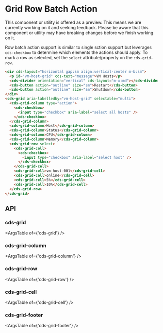 
<Meta title="Data Grid (Preview)/Row Batch Action" />

# Grid Row Batch Action

<cds-alert-group status="warning" cds-layout="m-b:lg">
  <cds-alert>
    This component or utility is offered as a preview. This means we are currently working on it and seeking feedback.
    Please be aware that this component or utility may have breaking changes before we finish working on it.
  </cds-alert>
</cds-alert-group>

Row batch action support is similar to single sction support but leverages `cds-checkbox` to determine
which elements the actions should apply. To mark a row as selected, set the `select`
attribute/property on the `cds-grid-row`.

<Story id="stories-grid--row-batch-action" />

```html
<div cds-layout="horizontal gap:sm align:vertical-center m-b:sm">
  <p id="vm-host-grid" cds-text="message">VM Hosts</p>
  <cds-divider orientation="vertical" cds-layout="m-x:md"></cds-divider>
  <cds-button action="outline" size="sm">Restart</cds-button>
  <cds-button action="outline" size="sm">Shutdown</cds-button>
</div>
<cds-grid aria-labelledby="vm-host-grid" selectable="multi">
  <cds-grid-column type="action">
    <cds-checkbox>
      <input type="checkbox" aria-label="select all hosts" />
    </cds-checkbox>
  </cds-grid-column>
  <cds-grid-column>Host</cds-grid-column>
  <cds-grid-column>Status</cds-grid-column>
  <cds-grid-column>CPU</cds-grid-column>
  <cds-grid-column>Memory</cds-grid-column>
  <cds-grid-row select>
    <cds-grid-cell>
      <cds-checkbox>
        <input type="checkbox" aria-label="select host" />
      </cds-checkbox>
    </cds-grid-cell>
    <cds-grid-cell>vm-host-001</cds-grid-cell>
    <cds-grid-cell>online</cds-grid-cell>
    <cds-grid-cell>5%</cds-grid-cell>
    <cds-grid-cell>10%</cds-grid-cell>
  </cds-grid-row>
</cds-grid>
```

## API

### cds-grid

<ArgsTable of={'cds-grid'} />

### cds-grid-column

<ArgsTable of={'cds-grid-column'} />

### cds-grid-row

<ArgsTable of={'cds-grid-row'} />

### cds-grid-cell

<ArgsTable of={'cds-grid-cell'} />

### cds-grid-footer

<ArgsTable of={'cds-grid-footer'} />
